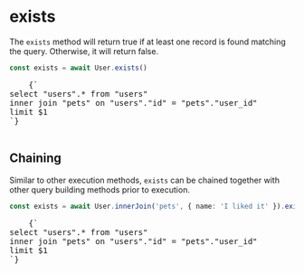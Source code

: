 
# exists

The `exists` method will return true if at least one record is found matching the query. Otherwise, it will return false.

```ts
const exists = await User.exists()
```

<RoutesOutput>
  <pre style={{ backgroundColor: 'transparent' }}>
    {`
select "users".* from "users"
inner join "pets" on "users"."id" = "pets"."user_id"
limit $1
`}
  </pre>
</RoutesOutput>

## Chaining

Similar to other execution methods, `exists` can be chained together with other query building methods prior to execution.

```ts
const exists = await User.innerJoin('pets', { name: 'I liked it' }).exists()
```

<RoutesOutput>
  <pre style={{ backgroundColor: 'transparent' }}>
    {`
select "users".* from "users"
inner join "pets" on "users"."id" = "pets"."user_id"
limit $1
`}
  </pre>
</RoutesOutput>
